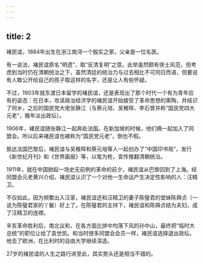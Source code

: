 ```yaml
---
---
---
```

title: 2
---



褚民谊，1884年出生在浙江南浔一个殷实之家，父亲是一位名医。

有一说法，褚民谊原名“明遗”，取“反清复明”之意。此举虽然颇有侠士风范，但考虑到当时仍在清朝统治之下，虽然清廷的统治力与过去相比不可同日而语，但要说有人敢公开给自己的孩子取这样的名字，还是让人有些怀疑。

不过，1903年就东渡日本留学的褚民谊，还是表现出了那个时代一个有为青年应有的姿态：在日本，攻读政治经济学的褚民谊开始接受了革命思想的熏陶，并结识了同乡，之后的国民党大佬张静江（与蔡元培、吴稚晖、李石曾并称“国民党四大元老”，晚年淡出政坛）。

1906年，褚民谊随张静江一起奔赴法国。在新加坡的时候，他们俩一起加入了同盟会。所以后来褚民谊也被称为“国民党元老”，倒也不假。

抵达法国巴黎后，褚民谊与吴稚晖和蔡元培等人一起创办了“中国印书局”，发行《新世纪月刊》和《世界画报》等，以笔为枪，宣传推翻清朝统治。

1911年，就在中国掀起一场史无前例的革命的前夕，褚民谊从巴黎回到了上海。经同盟会元老黄兴介绍，褚民谊认识了一个对他一生命运产生决定性影响的人：汪精卫。

不仅如此，因为频繁出入汪家，褚民谊还和汪精卫的妻子陈璧君的堂妹陈舜贞（一说为陈璧君家的丫鬟）好上了。在陈璧君的主持下，褚民谊和陈舜贞结为夫妇，成了汪精卫的连襟。

辛亥革命胜利后，南北议和，在各方面比拼中均落下风的孙中山，最终把“临时大总统”的职位让给了袁世凯。和当时很多同盟会会员一样，褚民谊选择退出政坛。他去了欧洲，在比利时的自由大学继续深造。

27岁的褚民谊的人生之路行进至此，其实势头还是相当不错的。